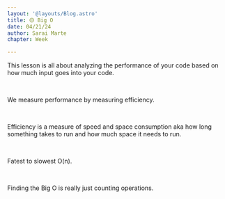 ```yaml
---
layout: '@layouts/Blog.astro'
title: 🟡 Big O
date: 04/21/24
author: Sarai Marte
chapter: Week 

---
```



<span style="font-family: var(--primaryFont);">
  
This lesson is all about analyzing the performance of your code based on how much input goes into your code.

&nbsp;&nbsp;&nbsp;&nbsp;

We measure performance by measuring efficiency.

&nbsp;&nbsp;&nbsp;&nbsp;

Efficiency is a measure of speed and space consumption aka how long something takes to run and how much space it needs to run.

&nbsp;&nbsp;&nbsp;&nbsp;

Fatest to slowest O(n).

&nbsp;&nbsp;&nbsp;&nbsp;

Finding the Big O is really just counting operations.





</span>